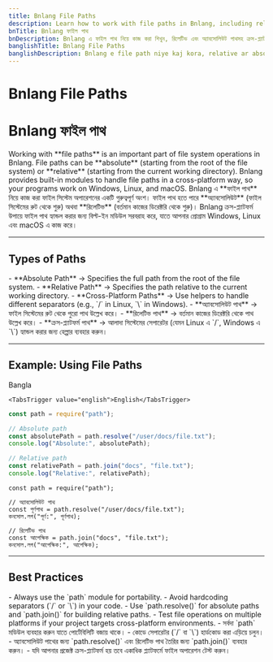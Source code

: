 ```yaml
---
title: Bnlang File Paths
description: Learn how to work with file paths in Bnlang, including relative and absolute paths, and cross-platform handling.
bnTitle: Bnlang ফাইল পাথ
bnDescription: Bnlang এ ফাইল পাথ নিয়ে কাজ করা শিখুন, রিলেটিভ এবং অ্যাবসোলিউট পাথসহ ক্রস-প্ল্যাটফর্ম ব্যবহার।
banglishTitle: Bnlang File Paths
banglishDescription: Bnlang e file path niye kaj kora, relative ar absolute path plus cross-platform use.
---
```


# <I18nEnglish>Bnlang File Paths</I18nEnglish>
# <I18nBangla>Bnlang ফাইল পাথ</I18nBangla>


<I18nEnglish>
Working with **file paths** is an important part of file system operations in Bnlang.  
File paths can be **absolute** (starting from the root of the file system) or **relative** (starting from the current working directory).  
Bnlang provides built-in modules to handle file paths in a cross-platform way, so your programs work on Windows, Linux, and macOS.
</I18nEnglish>

<I18nBangla>
Bnlang এ **ফাইল পাথ** নিয়ে কাজ করা ফাইল সিস্টেম অপারেশনের একটি গুরুত্বপূর্ণ অংশ।  
ফাইল পাথ হতে পারে **অ্যাবসোলিউট** (ফাইল সিস্টেমের রুট থেকে শুরু) অথবা **রিলেটিভ** (বর্তমান কাজের ডিরেক্টরি থেকে শুরু)।  
Bnlang ক্রস-প্ল্যাটফর্ম উপায়ে ফাইল পাথ হ্যান্ডল করার জন্য বিল্ট-ইন মডিউল সরবরাহ করে, যাতে আপনার প্রোগ্রাম Windows, Linux এবং macOS এ কাজ করে।
</I18nBangla>



---

## Types of Paths

<I18nEnglish>
- **Absolute Path** → Specifies the full path from the root of the file system.  
- **Relative Path** → Specifies the path relative to the current working directory.  
- **Cross-Platform Paths** → Use helpers to handle different separators (e.g., `/` in Linux, `\` in Windows).
</I18nEnglish>

<I18nBangla>
- **অ্যাবসোলিউট পাথ** → ফাইল সিস্টেমের রুট থেকে পুরো পাথ উল্লেখ করে।  
- **রিলেটিভ পাথ** → বর্তমান কাজের ডিরেক্টরি থেকে পাথ উল্লেখ করে।  
- **ক্রস-প্ল্যাটফর্ম পাথ** → আলাদা সিস্টেমের সেপারেটর (যেমন Linux এ `/`, Windows এ `\`) হ্যান্ডল করার জন্য হেল্পার ব্যবহার করুন।
</I18nBangla>



---

## Example: Using File Paths

<Tabs defaultValue="bangla" className="w-full">
  <TabsList>
    <TabsTrigger value="bangla">Bangla</TabsTrigger>
    
    <TabsTrigger value="english">English</TabsTrigger>
  </TabsList>

  <TabsContent value="english">

```js
const path = require("path");

// Absolute path
const absolutePath = path.resolve("/user/docs/file.txt");
console.log("Absolute:", absolutePath);

// Relative path
const relativePath = path.join("docs", "file.txt");
console.log("Relative:", relativePath);
```
  </TabsContent>

  <TabsContent value="bangla">

```bnl
const path = require("path");

// অ্যাবসোলিউট পাথ
const পূর্ণপাথ = path.resolve("/user/docs/file.txt");
কনসোল.লগ("পূর্ণ:", পূর্ণপাথ);

// রিলেটিভ পাথ
const আপেক্ষিক = path.join("docs", "file.txt");
কনসোল.লগ("আপেক্ষিক:", আপেক্ষিক);
```
  </TabsContent>

  
</Tabs>

---

## Best Practices

<I18nEnglish>
- Always use the `path` module for portability.  
- Avoid hardcoding separators (`/` or `\`) in your code.  
- Use `path.resolve()` for absolute paths and `path.join()` for building relative paths.  
- Test file operations on multiple platforms if your project targets cross-platform environments.
</I18nEnglish>

<I18nBangla>
- সর্বদা `path` মডিউল ব্যবহার করুন যাতে পোর্টেবিলিটি বজায় থাকে।  
- কোডে সেপারেটর (`/` বা `\`) হার্ডকোড করা এড়িয়ে চলুন।  
- অ্যাবসোলিউট পাথের জন্য `path.resolve()` এবং রিলেটিভ পাথ তৈরির জন্য `path.join()` ব্যবহার করুন।  
- যদি আপনার প্রজেক্ট ক্রস-প্ল্যাটফর্ম হয় তবে একাধিক প্ল্যাটফর্মে ফাইল অপারেশন টেস্ট করুন।
</I18nBangla>


